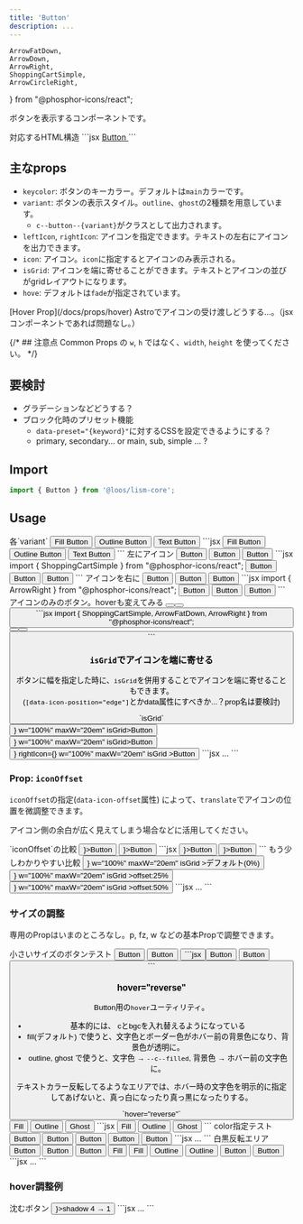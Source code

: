 ```yaml
---
title: 'Button'
description: ...
---
```


	ArrowFatDown,
	ArrowDown,
	ArrowRight,
	ShoppingCartSimple,
	ArrowCircleRight,
} from "@phosphor-icons/react";


ボタンを表示するコンポーネントです。

<Preview>
	<PreviewTitle>対応するHTML構造</PreviewTitle>
	<PreviewCode>
		```jsx
		<a class="c--button" href="###">
			<span class="c--button__text">Button</span>
		</a>
		```
	</PreviewCode>
</Preview>


## 主なprops
- `keycolor`: ボタンのキーカラー。デフォルトは`main`カラーです。
- `variant`: ボタンの表示スタイル。`outline`、`ghost`の2種類を用意しています。
	- `c--button--{variant}`がクラスとして出力されます。
- `leftIcon`, `rightIcon`: アイコンを指定できます。テキストの左右にアイコンを出力できます。
- `icon`: アイコン。`icon`に指定するとアイコンのみ表示される。
- `isGrid`: アイコンを端に寄せることができます。テキストとアイコンの並びがgridレイアウトになります。
- `hove`: デフォルトは`fade`が指定されています。

<Reference>
[Hover Prop](/docs/props/hover)
</Reference>

<Alert preset="info">
Astroでアイコンの受け渡しどうする...。（jsxコンポーネントであれば問題なし。）
</Alert>



{/* ## 注意点
Common Props の `w`, `h` ではなく、`width`, `height` を使ってください。 */}


## 要検討
- グラデーションなどどうする？
- ブロック化時のプリセット機能
	- `data-preset="{keyword}"`に対するCSSを設定できるようにする？
	- primary, secondary... or main, sub, simple ... ?


## Import

```js
import { Button } from '@loos/lism-core';
```


## Usage

<Preview>
	<PreviewTitle>各`variant`</PreviewTitle>
	<PreviewArea resize p={20}>
		<Cluster gap={20}>
			<Button href="#button">Fill Button</Button>
			<Button href="#button" variant="outline">Outline Button</Button>
			<Button href="#button" variant="ghost">Text Button</Button>
		</Cluster>
	</PreviewArea>
	<PreviewCode>
		```jsx
		<Cluster gap={20}>
			<Button href="#button">Fill Button</Button>
			<Button href="#button" variant="outline">Outline Button</Button>
			<Button href="#button" variant="ghost">Text Button</Button>
		</Cluster>
		```
	</PreviewCode>
</Preview>


<Preview>
	<PreviewTitle>左にアイコン</PreviewTitle>
	<PreviewArea resize p={20}>
		<Cluster gap={20}>
			<Button href="#button" leftIcon={ShoppingCartSimple}>Button</Button>
			<Button href="#button" leftIcon={ShoppingCartSimple} variant="outline">Button</Button>
			<Button href="#button" leftIcon={ShoppingCartSimple} variant="ghost">Button</Button>
		</Cluster>
</PreviewArea>
<PreviewCode>
```jsx
import { ShoppingCartSimple } from "@phosphor-icons/react";

<Cluster gap={20}>
	<Button href="#button" leftIcon={ShoppingCartSimple}>Button</Button>
	<Button href="#button" leftIcon={ShoppingCartSimple} variant="outline">Button</Button>
	<Button href="#button" leftIcon={ShoppingCartSimple} variant="ghost">Button</Button>
</Cluster>
```
</PreviewCode>
</Preview>


<Preview>
	<PreviewTitle>アイコンを右に</PreviewTitle>
	<PreviewArea resize p={20}>
		<Cluster gap={20}>
			<Button href="#button" rightIcon={ArrowRight}>Button</Button>
			<Button href="#button" rightIcon={ArrowRight} variant="outline">Button</Button>
			<Button href="#button" rightIcon={ArrowRight} variant="ghost">Button</Button>
		</Cluster>
	</PreviewArea>
<PreviewCode>
```jsx
import { ArrowRight } from "@phosphor-icons/react";

<Cluster gap={20}>
	<Button href="#button" rightIcon={ArrowRight}>Button</Button>
	<Button href="#button" rightIcon={ArrowRight} variant="outline">Button</Button>
	<Button href="#button" rightIcon={ArrowRight} variant="ghost">Button</Button>
</Cluster>
```
</PreviewCode>
</Preview>

<Preview>
	<PreviewTitle>アイコンのみのボタン。hoverも変えてみる</PreviewTitle>
	<PreviewArea resize p={20}>
		<Cluster gap={20}>
			<Button href="#button" icon={ShoppingCartSimple} hover="up" />
			<Button href="#button" icon={ArrowFatDown} hover="shadow" variant="outline" />
			<Button href="#button" icon={ArrowRight} hover={{c:'b800', bgc: 'b100'}} variant="ghost" />
		</Cluster>
	</PreviewArea>
<PreviewCode>
```jsx
import { ShoppingCartSimple, ArrowFatDown, ArrowRight } from "@phosphor-icons/react";

<Cluster gap={20}>
	<Button href="#button" icon={ShoppingCartSimple} hover="up" />
	<Button href="#button" icon={ArrowFatDown} hover="shadow" variant="outline" />
	<Button href="#button" icon={ArrowRight} hover={{c:'b800', bgc: 'b100'}} variant="ghost" />
</Cluster>
```
</PreviewCode>
</Preview>



### `isGrid`でアイコンを端に寄せる

ボタンに幅を指定した時に、`isGrid`を併用することでアイコンを端に寄せることもできます。  
(`[data-icon-position="edge"]`とかdata属性にすべきか...？prop名は要検討)
 

<Preview>
	<PreviewTitle>`isGrid`</PreviewTitle>
	<PreviewArea resize p={20} isFlow={20}>
			<Button href="#button" leftIcon={<ShoppingCartSimple />} w="100%" maxW="20em" isGrid>Button</Button>
			<Button href="#button" rightIcon={<ArrowRight />} w="100%" maxW="20em" isGrid>Button</Button>
			<Button
				href="#button"
				leftIcon={<ShoppingCartSimple />}
				rightIcon={<ArrowRight />}
				w="100%"
				maxW="20em"
				isGrid
			>Button</Button>
	</PreviewArea>
	<PreviewCode>
		```jsx
		...
		```
	</PreviewCode>
</Preview>


### Prop: `iconOffset`

`iconOffset`の指定(`data-icon-offset`属性) によって、`translate`でアイコンの位置を微調整できます。

アイコン側の余白が広く見えてしまう場合などに活用してください。

<Preview>
	<PreviewTitle>`iconOffset`の比較</PreviewTitle>
	<PreviewArea resize p={20} isFlow='s'>
		<Button href="#button" iconOffset="0%" rightIcon={<ArrowRight />}>Button</Button>
		<Button href="#button" iconOffset="10%" rightIcon={<ArrowRight />}>Button</Button>
	</PreviewArea>
	<PreviewCode>
		```jsx
		<Button href="#button" iconOffset="0%" rightIcon={<ArrowRight />}>Button</Button>
		<Button href="#button" iconOffset="10%" rightIcon={<ArrowRight />}>Button</Button>
		```
	</PreviewCode>
</Preview>

<Preview>
	<PreviewTitle>もう少しわかりやすい比較</PreviewTitle>
	<PreviewArea resize p={20} isFlow='s'>
		<Button
			href="#button"
			rightIcon={<ArrowRight />}
			w="100%"
			maxW="20em"
			isGrid
		>デフォルト(0%)</Button>
		<Button
			iconOffset="25%"
			href="#button"
			rightIcon={<ArrowRight />}
			w="100%"
			maxW="20em"
			isGrid
		>offset:25%</Button>
		<Button
			iconOffset="50%"
			href="#button"
			rightIcon={<ArrowRight />}
			w="100%"
			maxW="20em"
			isGrid
		>offset:50%</Button>
	</PreviewArea>
	<PreviewCode>
		```jsx
		...
		```
	</PreviewCode>
</Preview>


### サイズの調整

専用のPropはいまのところなし。p, fz, w などの基本Propで調整できます。

<Preview>
	<PreviewTitle>小さいサイズのボタンテスト</PreviewTitle>
	<PreviewArea resize p={20}>
		<Cluster gap={20}>
			<Button href="#button" variant="ghost" keycolor="main" fz="xs" p={10} hover={{ bgc: "b100" }}>Button</Button>
			<Button href="#button" keycolor="purple" fz="xs" p={10} hover="reverse" leftIcon={ArrowRight}>Button</Button>
			<Button href="#button" fz="xs" p={20} hover="fade" icon={ShoppingCartSimple} />
		</Cluster>
	</PreviewArea>
	<PreviewCode>
		```jsx
		<Cluster gap={20}>
			<Button href="#button" variant="ghost" keycolor="main" fz="xs" p={10} hover={{ bgc: "b100" }}>Button</Button>
			<Button href="#button" keycolor="purple" fz="xs" p={10} hover="reverse" leftIcon={ArrowRight}>Button</Button>
			<Button href="#button" fz="xs" p={20} hover="fade" icon={ShoppingCartSimple} />
		</Cluster>
		```
	</PreviewCode>
</Preview>


### hover="reverse"

Button用の`hover`ユーティリティ。

- 基本的には、 cとbgcを入れ替えるようになっている
- fill(デフォルト) で使うと、文字色とボーダー色がホバー前の背景色になり、背景色が透明に。
- outline, ghost で使うと、文字色 → `--c--filled`, 背景色 → ホバー前の文字色に。

テキストカラー反転してるようなエリアでは、ホバー時の文字色を明示的に指定してあげないと、真っ白になったり真っ黒になったりする。

<Preview>
	<PreviewTitle>`hover="reverse"`</PreviewTitle>
	<PreviewArea resize p={20}>
		<Cluster gap={20}>
			<Button href="#button" hover="reverse">Fill</Button>
			<Button href="#button" hover="reverse" variant="outline">Outline</Button>
			<Button href="#button" hover="reverse" variant="ghost">Ghost</Button>
		</Cluster>
	</PreviewArea>
	<PreviewCode>
		```jsx
		<Cluster gap={20}>
			<Button href="#button" hover="reverse">Fill</Button>
			<Button href="#button" hover="reverse" variant="outline">Outline</Button>
			<Button href="#button" hover="reverse" variant="ghost">Ghost</Button>
		</Cluster>
		```
	</PreviewCode>
</Preview>

<Preview>
	<PreviewTitle>color指定テスト</PreviewTitle>
	<PreviewArea resize p={20}>
		<Cluster gap={20}>
			<Button href="#button" hover="reverse" keycolor="blue">Button</Button>
			<Button href="#button" hover="reverse" keycolor="blue" c="purple">Button</Button>
			<Button href="#button" hover="reverse" variant="outline" keycolor="pink">Button</Button>
			<Button href="#button" hover="reverse" variant="ghost" keycolor="pink">Button</Button>
			<Button href="#button" hover="reverse" variant="ghost" bgc="pale">Button</Button>
		</Cluster>
	</PreviewArea>
	<PreviewCode>
		```jsx
		...
		```
	</PreviewCode>
</Preview>

<Preview>
	<PreviewTitle>白黒反転エリア</PreviewTitle>
	<PreviewArea resize p={20}>
		<Box gap={20} p={20} hasLayer c="white">
			<MediaLayer src="/img/demo-img.jpeg" alt="" width={960} height={640} z='-1'/>
			<FilterLayer blur='4px' z='-1'/>
			<FilterLayer bgc="#000" opacity='0.5' z='-1'/>
			<DammyText />
			<Cluster mbs={30} gap={20}>
				<Button href="#button" hover="reverse" variant="fill">Button</Button>
				<Button href="#button" hover="reverse" variant="outline">Button</Button>
				<Button href="#button" hover="reverse" variant="ghost">Button</Button>
			</Cluster>
			<Cluster mbs={30} gap={20}>
				<Button href="#button" hover="reverse" keycolor="b100" c="b900">Fill</Button>
				<Button href="#button" hover="reverse" keycolor="blue">Fill</Button>
				<Button href="#button" hover="reverse" variant="outline" keycolor="#fff">Outline</Button>
				<Button href="#button" hover={["reverse", { c:'#000' }]} variant="outline" keycolor="#fff">Outline</Button>
				<Button href="#button" hover="reverse" variant="ghost" keycolor="#fff">Button</Button>
				<Button href="#button" hover={["reverse", { c:'#000' }]} variant="ghost" keycolor="#fff">Button</Button>
			</Cluster>
		</Box>
	</PreviewArea>
	<PreviewCode>
		```jsx
		...
		```
	</PreviewCode>
</Preview>


### hover調整例

<Preview>
	<PreviewTitle>沈むボタン</PreviewTitle>
	<PreviewArea resize p={20}>
		<Cluster gap={20}>
			<Button href="#button" variant="outline" shadow="4" hover={{ shadow: "1" }} leftIcon={<ArrowRight />}>shadow 4 → 1</Button>
		</Cluster>
	</PreviewArea>
	<PreviewCode>
		```jsx
		...
		```
	</PreviewCode>
</Preview>
